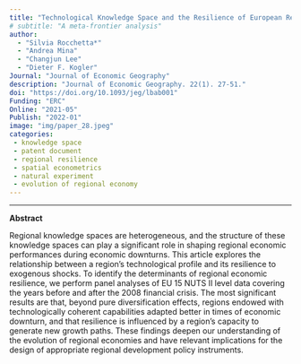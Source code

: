```yaml
---
title: "Technological Knowledge Space and the Resilience of European Regions"
# subtitle: "A meta-frontier analysis"
author: 
  - "Silvia Rocchetta*"
  - "Andrea Mina"
  - "Changjun Lee" 
  - "Dieter F. Kogler" 
Journal: "Journal of Economic Geography"
description: "Journal of Economic Geography. 22(1). 27-51."
doi: "https://doi.org/10.1093/jeg/lbab001"
Funding: "ERC"
Online: "2021-05"
Publish: "2022-01"
image: "img/paper_28.jpeg"
categories:
 - knowledge space
 - patent document
 - regional resilience
 - spatial econometrics
 - natural experiment
 - evolution of regional economy
---
```


------------------------------------------------------------------------

**Abstract**

Regional knowledge spaces are heterogeneous, and the structure of these knowledge spaces can play a significant role in shaping regional economic performances during economic downturns. This article explores the relationship between a region’s technological profile and its resilience to exogenous shocks. To identify the determinants of regional economic resilience, we perform panel analyses of EU 15 NUTS II level data covering the years before and after the 2008 financial crisis. The most significant results are that, beyond pure diversification effects, regions endowed with technologically coherent capabilities adapted better in times of economic downturn, and that resilience is influenced by a region’s capacity to generate new growth paths. These findings deepen our understanding of the evolution of regional economies and have relevant implications for the design of appropriate regional development policy instruments.

